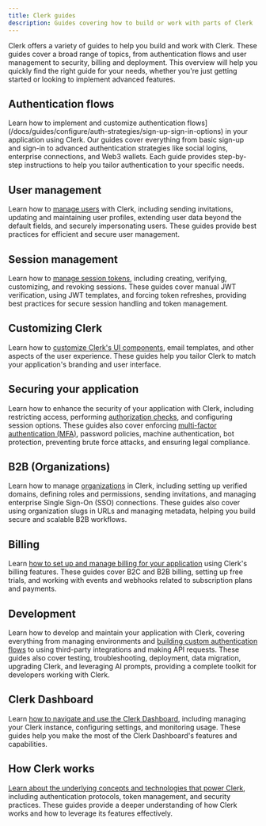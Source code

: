 ```yaml
---
title: Clerk guides
description: Guides covering how to build or work with parts of Clerk
---
```


Clerk offers a variety of guides to help you build and work with Clerk. These guides cover a broad range of topics, from authentication flows and user management to security, billing and deployment. This overview will help you quickly find the right guide for your needs, whether you're just getting started or looking to implement advanced features.

## Authentication flows

Learn how to implement and customize authentication flows](/docs/guides/configure/auth-strategies/sign-up-sign-in-options) in your application using Clerk. Our guides cover everything from basic sign-up and sign-in to advanced authentication strategies like social logins, enterprise connections, and Web3 wallets. Each guide provides step-by-step instructions to help you tailor authentication to your specific needs.

## User management

Learn how to [manage users](/docs/guides/users/managing) with Clerk, including sending invitations, updating and maintaining user profiles, extending user data beyond the default fields, and securely impersonating users. These guides provide best practices for efficient and secure user management.

## Session management

Learn how to [manage session tokens](/docs/guides/sessions/session-tokens), including creating, verifying, customizing, and revoking sessions. These guides cover manual JWT verification, using JWT templates, and forcing token refreshes, providing best practices for secure session handling and token management.

## Customizing Clerk

Learn how to [customize Clerk's UI components](/docs/guides/customizing-clerk/appearance-prop/overview), email templates, and other aspects of the user experience. These guides help you tailor Clerk to match your application's branding and user interface.

## Securing your application

Learn how to enhance the security of your application with Clerk, including restricting access, performing [authorization checks](/docs/guides/secure/authorization-checks), and configuring session options. These guides also cover enforcing [multi-factor authentication (MFA)](/docs/guides/secure/force-mfa), password policies, machine authentication, bot protection, preventing brute force attacks, and ensuring legal compliance.

## B2B (Organizations)

Learn how to manage [organizations](/docs/guides/organizations/overview) in Clerk, including setting up verified domains, defining roles and permissions, sending invitations, and managing enterprise Single Sign-On (SSO) connections. These guides also cover using organization slugs in URLs and managing metadata, helping you build secure and scalable B2B workflows.

## Billing

Learn [how to set up and manage billing for your application](/docs/guides/billing/overview) using Clerk's billing features. These guides cover B2C and B2B billing, setting up free trials, and working with events and webhooks related to subscription plans and payments.

## Development

Learn how to develop and maintain your application with Clerk, covering everything from managing environments and [building custom authentication flows](/docs/guides/development/custom-sign-in-or-up-page) to using third-party integrations and making API requests. These guides also cover testing, troubleshooting, deployment, data migration, upgrading Clerk, and leveraging AI prompts, providing a complete toolkit for developers working with Clerk.

## Clerk Dashboard

Learn [how to navigate and use the Clerk Dashboard](/docs/guides/dashboard/overview), including managing your Clerk instance, configuring settings, and monitoring usage. These guides help you make the most of the Clerk Dashboard's features and capabilities.

## How Clerk works

[Learn about the underlying concepts and technologies that power Clerk](/docs/guides/how-clerk-works/overview), including authentication protocols, token management, and security practices. These guides provide a deeper understanding of how Clerk works and how to leverage its features effectively.
